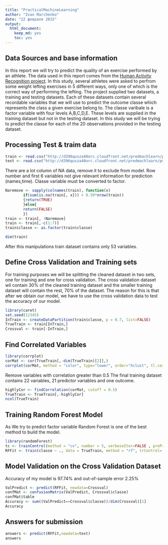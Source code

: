 ```yaml
---
title: "PracticalMachineLearning"
author: "Ivan Marchenko"
date: "22 февраля 2015"
output:
  html_document:
    keep_md: yes
    toc: yes
---
```

## Data Sources and base information

In this report we will try to predict the quality of an exercise performed by an athlete. The data used in this report comes from the [Human Activity Recognition project](http://groupware.les.inf.puc-rio.br/har). In this study, several athletes were asked to perfrom some weight lefting exercises in 5 different ways, only one of which is the correct way of performing the lefting. The project supplied two datasets, a training and testing datasets. Each of these datasets contain several recordable variables that we will use to predict the outcome classe which represents the class a given exercise belong to. The classe varibale is a factor variable with four levels A,B,C,D,E. These levels are supplied in the training dataset but not in the testing dataset. In this study we will be trying to predict the classe for each of the 20 observations provided in the testing dataset.

## Processing Test & traim data

```r
train <- read.csv("http://d396qusza40orc.cloudfront.net/predmachlearn/pml-training.csv", na.strings=c("NA","#DIV/0!",""), stringsAsFactors=FALSE)
test <- read.csv("http://d396qusza40orc.cloudfront.net/predmachlearn/pml-testing.csv", na.strings=c("NA","#DIV/0!",""), stringsAsFactors=FALSE)
```

There are a lot column of NA data, remove it to exclude from model. Row number and first 6 variables not give relevant information for prediction (names,time). Classe variable must be converted to factor.

```r
Naremove <- sapply(colnames(train), function(x) 
        if(sum(is.na(train[, x])) > 0.50*nrow(train))  
        {return(TRUE)
        }else{
        return(FALSE)
        })
train <- train[, !Naremove]
train <- train[,-c(1:7)]
train$classe <- as.factor(train$classe)
```
```r
dim(train)
```

After this manipulations train dataset contains only 53 variables.

## Define Cross Validation and Training sets

For training purposes we will be splitting the cleaned dataset in two sets, one for training and one for cross validation. The cross validation dataset wil contain 30% of the cleaned training dataset and the smaller training dataset will contain the rest, 70% of the dataset. The reason for this is that after we obtain our model, we have to use the cross validation data to test the accuracy of our model.

```r
library(caret)
set.seed(12345)
InTrain <- createDataPartition(train$classe, p = 0.7, list=FALSE)
TrueTrain <- train[InTrain,]
Crossval <- train[-InTrain,]
```

## Find Correlated Variables

```r
library(corrplot)
corMat <- cor(TrueTrain[,-dim(TrueTrain)[2]],)
corrplot(corMat, method = "color", type="lower", order="hclust", tl.cex = 0.75, tl.col="black", tl.srt = 45)
```

Remove variables with correlation greater than 0.5  The final training dataset contains 22 variables, 21 predictor variables and one outcome.

```r
highlyCor <- findCorrelation(corMat, cutoff = 0.5)
TrueTrain <- TrueTrain[,-highlyCor]
ncol(TrueTrain)
```

## Training Random Forest Model

As We try to predict factor variable Random Forest is one of the best method to build the model.

```r
library(randomForest)
tc <- trainControl(method = "cv", number = 5, verboseIter=FALSE , preProcOptions="pca", allowParallel=TRUE)
RFFit <- train(classe ~ ., data = TrueTrain, method = "rf", trControl= tc)
```

## Model Validation on the Cross Validation Dataset

Accuracy of my model is 97.74% and out-of-sample error 2.25%

```r
ValPredict <- predict(RFFit, newdata=Crossval)
confMat <- confusionMatrix(ValPredict, Crossval$classe)
confMat$table
Accuracy <- sum((ValPredict==Crossval$classe))/dim(Crossval)[1]
Accuracy
```

## Answers for submission

```r
answers <- predict(RFFit,newdata=test)
answers
```
